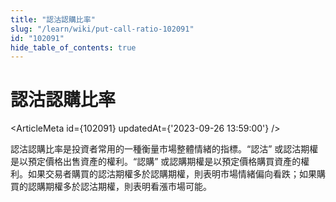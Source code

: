 ```yaml
---
title: "認沽認購比率"
slug: "/learn/wiki/put-call-ratio-102091"
id: "102091"
hide_table_of_contents: true
---
```



# 認沽認購比率

<ArticleMeta id={102091} updatedAt={'2023-09-26 13:59:00'} />
<div className='border-solid border-b border-t-0 my-4 border-[var(--ifm-color-gray-300)]' />

認沽認購比率是投資者常用的一種衡量市場整體情緒的指標。“認沽” 或認沽期權是以預定價格出售資產的權利。“認購” 或認購期權是以預定價格購買資產的權利。如果交易者購買的認沽期權多於認購期權，則表明市場情緒偏向看跌；如果購買的認購期權多於認沽期權，則表明看漲市場可能。
